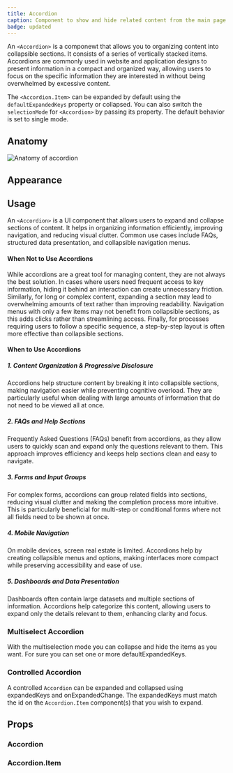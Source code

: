```yaml
---
title: Accordion
caption: Component to show and hide related content from the main page.
badge: updated
---
```


An `<Accordion>` is a componewt that allows you to organizing content into collapsible sections. It consists of a series of vertically stacked items. Accordions are commonly used in website and application designs to present information in a compact and organized way, allowing users to focus on the specific information they are interested in without being overwhelmed by excessive content.

The `<Accordion.Item>` can be expanded by default using the `defaultExpandedKeys` property or collapsed.
You can also switch the `selectionMode` for `<Accordion>` by passing its property. The default behavior is set to single mode.

## Anatomy

<Image
  src="/accordion/accordion-anatomy.jpg"
  alt="Anatomy of accordion"
  width={800}
  height={550}
  className="mx-auto block"
/>

## Appearance

<AppearanceTable component={title} />

## Usage

An `<Accordion>` is a UI component that allows users to expand and collapse sections of content. It helps in organizing information efficiently, improving navigation, and reducing visual clutter. Common use cases include FAQs, structured data presentation, and collapsible navigation menus.

#### When Not to Use Accordions

While accordions are a great tool for managing content, they are not always the best solution. In cases where users need frequent access to key information, hiding it behind an interaction can create unnecessary friction. Similarly, for long or complex content, expanding a section may lead to overwhelming amounts of text rather than improving readability. Navigation menus with only a few items may not benefit from collapsible sections, as this adds clicks rather than streamlining access. Finally, for processes requiring users to follow a specific sequence, a step-by-step layout is often more effective than collapsible sections.

#### When to Use Accordions

##### 1. Content Organization & Progressive Disclosure

Accordions help structure content by breaking it into collapsible sections, making navigation easier while preventing cognitive overload. They are particularly useful when dealing with large amounts of information that do not need to be viewed all at once.

<ComponentDemo file="./accordion-content.demo.tsx" />

##### 2. FAQs and Help Sections

Frequently Asked Questions (FAQs) benefit from accordions, as they allow users to quickly scan and expand only the questions relevant to them. This approach improves efficiency and keeps help sections clean and easy to navigate.

<ComponentDemo file="./accordion-faq.demo.tsx" />

##### 3. Forms and Input Groups

For complex forms, accordions can group related fields into sections, reducing visual clutter and making the completion process more intuitive. This is particularly beneficial for multi-step or conditional forms where not all fields need to be shown at once.

<ComponentDemo file="./accordion-form.demo.tsx" />

##### 4. Mobile Navigation

On mobile devices, screen real estate is limited. Accordions help by creating collapsible menus and options, making interfaces more compact while preserving accessibility and ease of use.

##### 5. Dashboards and Data Presentation

Dashboards often contain large datasets and multiple sections of information. Accordions help categorize this content, allowing users to expand only the details relevant to them, enhancing clarity and focus.

<ComponentDemo file="./accordion-dashboard.demo.tsx" />

### Multiselect Accordion

With the multiselection mode you can collapse and hide the items as you want. For sure you can set one or more defaultExpandedKeys.

<ComponentDemo file="./multi-select-accordion.demo.tsx" />

### Controlled Accordion

A controlled `Accordion` can be expanded and collapsed using expandedKeys and onExpandedChange. The expandedKeys must match the id on the `Accordion.Item` component(s) that you wish to expand.

<ComponentDemo file="./accordion-controlled-expanded.demo.tsx" />

## Props

### Accordion

<PropsTable component={title} />

### Accordion.Item

<PropsTable component="AccordionItem" />
